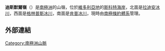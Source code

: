 {{Coord|78|17|S|162|48|E|source:GNIS|display=title}}

'''迪斯默爾嶺'''（{{lang-en|Dismal Ridge}}）是[[南極洲|南極洲]]的山嶺，位於[[維多利亞地|維多利亞地]]的[[斯科特海岸|斯科特海岸]]，北面是[[拉迪安冰川|拉迪安冰川]]，西面是[[格林普斯冰川|格林普斯冰川]]，南面是[[肯普冰川|肯普冰川]]，現時由[[南極條約體系|南極條約體系]]管理。

==外部連結==
{{cite gnis | type = antarid | id = 3901| name = Dismal Ridge| accessdate = 2012-01-21}}

{{DEFAULTSORT:Dismal Ridge}}
[[Category:南極洲山脈|Category:南極洲山脈]]


{{ScottCoast-geo-stub}}